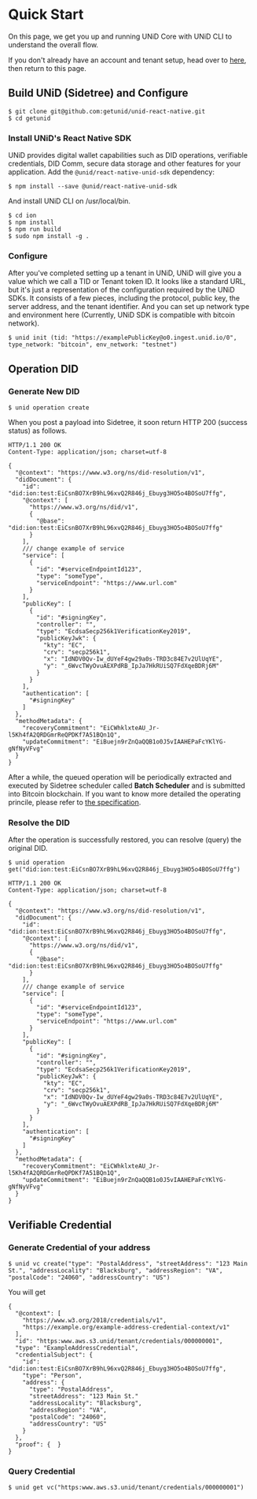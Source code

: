 # Quick Start

On this page, we get you up and running UNiD Core with UNiD CLI to understand the overall flow.

If you don't already have an account and tenant setup, head over to [here](https://collabogate.com/products/index.html), then return to this page.

## Build UNiD (Sidetree) and Configure

```
$ git clone git@github.com:getunid/unid-react-native.git
$ cd getunid
```

### Install UNiD's React Native SDK

UNiD provides digital wallet capabilities such as DID operations, verifiable credentials, DID Comm, secure data storage and other features for your application. Add the `@unid/react-native-unid-sdk` dependency:

```
$ npm install --save @unid/react-native-unid-sdk
```

And install UNiD CLI on /usr/local/bin.

```
$ cd ion
$ npm install
$ npm run build
$ sudo npm install -g .
```

### Configure

After you've completed setting up a tenant in UNiD, UNiD will give you a value which we call a TID or Tenant token ID. It looks like a standard URL, but it's just a representation of the configuration required by the UNiD SDKs. It consists of a few pieces, including the protocol, public key, the server address, and the tenant identifier. And you can set up network type and environment here (Currently, UNiD SDK is compatible with bitcoin network).

```
$ unid init (tid: "https://examplePublicKey@o0.ingest.unid.io/0", type_network: "bitcoin", env_network: "testnet")
```

## Operation DID

### Generate New DID

```
$ unid operation create
```

When you post a payload into Sidetree, it soon return HTTP 200 (success status) as follows.

```
HTTP/1.1 200 OK
Content-Type: application/json; charset=utf-8

{
  "@context": "https://www.w3.org/ns/did-resolution/v1",
  "didDocument": {
    "id": "did:ion:test:EiCsnBO7XrB9hL96xvQ2R846j_Ebuyg3HO5o4BOSoU7ffg",
    "@context": [
      "https://www.w3.org/ns/did/v1",
      {
        "@base": "did:ion:test:EiCsnBO7XrB9hL96xvQ2R846j_Ebuyg3HO5o4BOSoU7ffg"
      }
    ],
    /// change example of service
    "service": [
      {
        "id": "#serviceEndpointId123",
        "type": "someType",
        "serviceEndpoint": "https://www.url.com"
      }
    ],
    "publicKey": [
      {
        "id": "#signingKey",
        "controller": "",
        "type": "EcdsaSecp256k1VerificationKey2019",
        "publicKeyJwk": {
          "kty": "EC",
          "crv": "secp256k1",
          "x": "IdNDV0Qv-Iw_dUYeF4gw29a0s-TRD3c84E7v2UlUqYE",
          "y": "_6WvcTWyOvuAEXPdRB_IpJa7HkRUiSQ7FdXqeBDRj6M"
        }
      }
    ],
    "authentication": [
      "#signingKey"
    ]
  },
  "methodMetadata": {
    "recoveryCommitment": "EiCWhklxteAU_Jr-l5Kh4fA2QRDGmrReQPDKf7A51BQn1Q",
    "updateCommitment": "EiBuejn9rZnQaQQB1o0J5vIAAHEPaFcYKlYG-gNfNyVFvg"
  }
}
```

After a while, the queued operation will be periodically extracted and executed by Sidetree scheduler called **Batch Scheduler** and is submitted into Bitcoin blockchain. If you want to know more detailed the operating princile, please refer to [the specification](https://identity.foundation/sidetree/spec/).

### Resolve the DID

After the operation is successfully restored, you can resolve (query) the original DID.

```
$ unid operation get("did:ion:test:EiCsnBO7XrB9hL96xvQ2R846j_Ebuyg3HO5o4BOSoU7ffg")
```

```
HTTP/1.1 200 OK
Content-Type: application/json; charset=utf-8

{
  "@context": "https://www.w3.org/ns/did-resolution/v1",
  "didDocument": {
    "id": "did:ion:test:EiCsnBO7XrB9hL96xvQ2R846j_Ebuyg3HO5o4BOSoU7ffg",
    "@context": [
      "https://www.w3.org/ns/did/v1",
      {
        "@base": "did:ion:test:EiCsnBO7XrB9hL96xvQ2R846j_Ebuyg3HO5o4BOSoU7ffg"
      }
    ],
    /// change example of service
    "service": [
      {
        "id": "#serviceEndpointId123",
        "type": "someType",
        "serviceEndpoint": "https://www.url.com"
      }
    ],
    "publicKey": [
      {
        "id": "#signingKey",
        "controller": "",
        "type": "EcdsaSecp256k1VerificationKey2019",
        "publicKeyJwk": {
          "kty": "EC",
          "crv": "secp256k1",
          "x": "IdNDV0Qv-Iw_dUYeF4gw29a0s-TRD3c84E7v2UlUqYE",
          "y": "_6WvcTWyOvuAEXPdRB_IpJa7HkRUiSQ7FdXqeBDRj6M"
        }
      }
    ],
    "authentication": [
      "#signingKey"
    ]
  },
  "methodMetadata": {
    "recoveryCommitment": "EiCWhklxteAU_Jr-l5Kh4fA2QRDGmrReQPDKf7A51BQn1Q",
    "updateCommitment": "EiBuejn9rZnQaQQB1o0J5vIAAHEPaFcYKlYG-gNfNyVFvg"
  }
}
```

## Verifiable Credential

### Generate Credential of your address

```
$ unid vc create("type": "PostalAddress", "streetAddress": "123 Main St.", "addressLocality": "Blacksburg", "addressRegion": "VA", "postalCode": "24060", "addressCountry": "US")
```

You will get

```
{
  "@context": [
    "https://www.w3.org/2018/credentials/v1",
    "https://example.org/example-address-credential-context/v1"
  ],
  "id": "https:www.aws.s3.unid/tenant/credentials/000000001",
  "type": "ExampleAddressCredential",
  "credentialSubject": {
    "id": "did:ion:test:EiCsnBO7XrB9hL96xvQ2R846j_Ebuyg3HO5o4BOSoU7ffg",
    "type": "Person",
    "address": {
      "type": "PostalAddress",
      "streetAddress": "123 Main St."
      "addressLocality": "Blacksburg",
      "addressRegion": "VA",
      "postalCode": "24060",
      "addressCountry": "US"
    }
  },
  "proof": {  }
}
```

### Query Credential

```
$ unid get vc("https:www.aws.s3.unid/tenant/credentials/000000001")
```

